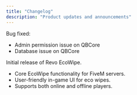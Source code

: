 ```yaml
---
title: "Changelog"
description: "Product updates and announcements"
---
```


<Update label="August 2025" description="v1.1">
  Bug fixed:

  - Admin permission issue on QBCore
  - Database issue on QBCore
</Update>

<Update label="July 2025" description="v1.0">
  Initial release of Revo EcoWipe.

  - Core EcoWipe functionality for FiveM servers.
  - User-friendly in-game UI for eco wipes.
  - Supports both online and offline players.
</Update>